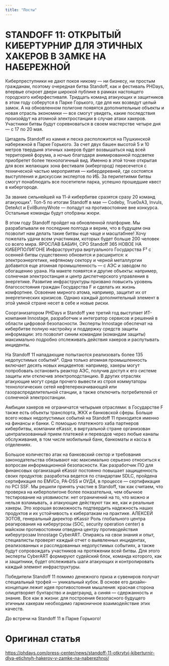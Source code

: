 ---
title: "Посты"
---

# STANDOFF 11: ОТКРЫТЫЙ КИБЕРТУРНИР ДЛЯ ЭТИЧНЫХ ХАКЕРОВ В ЗАМКЕ НА НАБЕРЕЖНОЙ

Киберпреступники не дают покоя никому — ни бизнесу, ни простым гражданам, поэтому очередная битва Standoff, как и фестиваль PHDays, впервые откроет двери широкой публике в рамках настоящего городского киберфестиваля. Тридцать команд атакующих и защитников в этом году соберутся в Парке Горького, где для них возведут целый замок. А на обновленном полигоне появятся дополнительные объекты и новая отрасль экономики — все смогут увидеть, какие последствия произойдут на атомной электростанции в случае атаки хакеров. Участники битвы будут соревноваться в своем мастерстве четыре дня — с 17 по 20 мая.

Цитадель Standoff из камня и песка расположится на Пушкинской набережной в Парке Горького. За счет двух башен высотой 5 и 10 метров твердыня этичных хакеров будет возвышаться над всей территорией форума, а ночью благодаря анимированной подсветке приобретет более технологичный вид. Именно в этой точке открытая для всех желающих зона фестиваля (кибергород) пересечется с технической частью мероприятия — кибердеревней, где состоятся выступления и дискуссии экспертов по ИБ. За перипетиями битвы смогут понаблюдать все посетители парка, успешно прошедшие квест в кибергороде.

За звание сильнейшей на 11-й кибербитве сразятся сразу 20 команд атакующих¹. Топ-5 по итогам Standoff в мае — Codeby, True0xA3, Invuls, DeteAct и EvilBunnyWrote — попадут на противостояние вне конкурса. Остальные команды будут отобраны жюри.

В этом году Standoff пройдет на обновленной платформе. Мы разрабатывали ее последние полгода и верим, что в будущем она позволит нам делать такие битвы еще чаще и масштабнее! Хочу пожелать удачи всем участникам, которых будет больше 200 человек со всего мира.
ЯРОСЛАВ БАБИН,
CPO Standoff 365
НОВОЕ НА КИБЕРПОЛИГОНЕ
Инфраструктура виртуального Государства F² с осенней битвы существенно обновится и расширится: к электроэнергетике, нефтяному сектору и черной металлургии добавится еще атомная промышленность — с АЭС и заводом по обогащению урана. На макете появятся и другие объекты: например, солнечная электростанция и центр диспетчерского управления в энергетике. Развитие инфраструктуры призвано повысить уровень благосостояния граждан Государства F и сделать их жизнь комфортнее. Освоение мирного атома, например, защитит их от энергетических кризисов. Однако каждый дополнительный элемент в этой умной стране несет в себе и новые риски.

Соорганизатором PHDays и Standoff уже третий год выступает ИТ-компания Innostage, разработчик и интегратор сервисов и решений в области цифровой безопасности. Эксперты Innostage обеспечат на кибербитве полную настройку и поддержку средств защиты информации: это позволит синим командам (командам защиты) максимально подробно отслеживать действия хакеров и распутывать инциденты.

На Standoff 11 нападающие попытаются реализовать более 135 недопустимых событий³. Одна только атомная промышленность включает десять новых инцидентов: например, хакеры могут попробовать остановить реактор АЭС, получив доступ к его системе защиты или отключив электроподстанцию. В других отраслях атакующие могут среди прочего вывести из строя коммутаторы технологических сетей нефтеперекачивающей или газораспределительной станции, а также отключить потребителей от солнечной электростанции.

Амбиции хакеров не ограничатся четырьмя отраслями: в Государстве F также есть объекты транспорта, ЖКХ и банковской сферы. Больше всего новых недопустимых событий на Standoff 11 приходится именно на финансы и банки. С помощью платежного хаба партнеров кибербитвы, компании eKassir, в виртуальной стране организован централизованный прием платежей и переводов через любые каналы обслуживания, в том числе мобильный банк, банкоматы и кассы в отделениях.

Большое количество атак на банковский сектор и требования законодательства обязывают нас максимально серьезно относиться к вопросам информационной безопасности. Как разработчик ПО для финансовых организаций eKassir постоянно повышает защищенность своих продуктов: разработка ведется по стандартам SDLC, пройдена сертификация по EMVCo, PA-DSS и ОУД4, в процессе — сертификация по PCI SSF. Мы решили принять участие в Standoff, так как считаем, что проверка на киберполигоне более показательна, чем обычное тестирование на уязвимости: нет ограничений на то, что можно и нельзя взламывать, а атакующие действуют так же, как и реальные хакеры. Это хорошая возможность подтвердить надежность наших продуктов и их устойчивость к кибератакам на практике.
АЛЕКСЕЙ ЗОТОВ,
генеральный директор eKassir
Роль глобального центра реагирования на киберугрозы (SOC, security operation center) в майском противостоянии отведена центру противодействия киберугрозам Innostage CyberART. Опираясь на свои знания и опыт, специалисты проверят каждый отчет о выявленных инцидентах, реализованных и расследованных недопустимых событиях, а также будут сопровождать участников на протяжении всей битвы. Для этого эксперты CyberART формируют судейский блок, команда которого, как и защитники, будет отслеживать шаги атакующих и контролировать каждый элемент инфраструктуры.

Победители Standoff 11 помимо денежного приза и сувениров получат специальный трофей — уникальный кубок. В основе его дизайн-концепции лежит идея противостояния мышления: красная сторона олицетворяет бунтарство и андеграунд, а синяя — сдержанность и знание. Все как в жизни: для построения безопасного будущего этичным хакерам необходимо гармоничное взаимодействие этих качеств.

До встречи на Standoff 11 в Парке Горького!

# Оригинал статья

<https://phdays.com/press-center/news/standoff-11-otkrytyj-kiberturnir-dlya-etichnyh-hakerov-v-zamke-na-naberezhnoj/>

